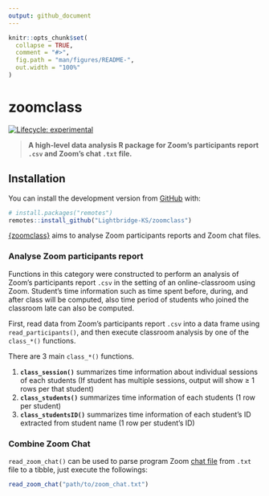 ```yaml
---
output: github_document
---
```


<!-- README.md is generated from README.Rmd. Please edit that file -->

```r
knitr::opts_chunk$set(
  collapse = TRUE,
  comment = "#>",
  fig.path = "man/figures/README-",
  out.width = "100%"
)
```

# zoomclass

<!-- badges: start -->

[![Lifecycle: experimental](https://img.shields.io/badge/lifecycle-experimental-orange.svg)](https://lifecycle.r-lib.org/articles/stages.html#experimental)

<!-- badges: end -->

> **A high-level data analysis R package for Zoom's participants report `.csv` and Zoom's chat `.txt` file.**

## Installation

You can install the development version from [GitHub](https://github.com/) with:

``` r
# install.packages("remotes")
remotes::install_github("Lightbridge-KS/zoomclass")
```

[{zoomclass}](https://github.com/Lightbridge-KS/zoomclass) aims to analyse Zoom participants reports and Zoom chat files.

### Analyse Zoom participants report

Functions in this category were constructed to perform an analysis of Zoom's participants report `.csv` in the setting of an online-classroom using Zoom. Student's time information such as time spent before, during, and after class will be computed, also time period of students who joined the classroom late can also be computed. 

First, read data from Zoom's participants report `.csv` into a data frame using `read_participants()`, and then execute classroom analysis by one of the `class_*()` functions.

There are 3 main `class_*()` functions.

1.  **`class_session()`** summarizes time information about individual sessions of each students (If student has multiple sessions, output will show ≥ 1 rows per that student)
2.  **`class_students()`** summarizes time information of each students (1 row per student)
3.  **`class_studentsID()`** summarizes time information of each student's ID extracted from student name (1 row per student's ID)

### Combine Zoom Chat

`read_zoom_chat()` can be used to parse program Zoom [chat file](https://support.zoom.us/hc/en-us/articles/115004792763-Saving-in-meeting-chat) from `.txt` file to a tibble, just execute the followings:

```r
read_zoom_chat("path/to/zoom_chat.txt")
```
